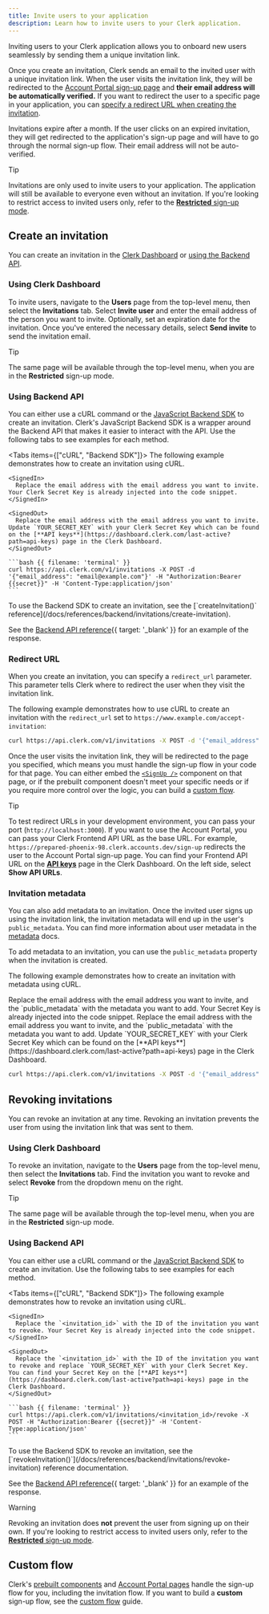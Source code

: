 ```yaml
---
title: Invite users to your application
description: Learn how to invite users to your Clerk application.
---
```


Inviting users to your Clerk application allows you to onboard new users seamlessly by sending them a unique invitation link.

Once you create an invitation, Clerk sends an email to the invited user with a unique invitation link. When the user visits the invitation link, they will be redirected to the [Account Portal sign-up page](/docs/customization/account-portal/overview#sign-in-or-up) and **their email address will be automatically verified.** If you want to redirect the user to a specific page in your application, you can [specify a redirect URL when creating the invitation](#redirect-url).

Invitations expire after a month. If the user clicks on an expired invitation, they will get redirected to the application's sign-up page and will have to go through the normal sign-up flow. Their email address will not be auto-verified.

> [!TIP]
> Invitations are only used to invite users to your application. The application will still be available to everyone even without an invitation. If you're looking to restrict access to invited users only, refer to the [**Restricted** sign-up mode](/docs/authentication/configuration/restrictions#sign-up-modes).

## Create an invitation

You can create an invitation in the [Clerk Dashboard](#using-clerk-dashboard) or [using the Backend API](#using-backend-api).

### Using Clerk Dashboard

To invite users, navigate to the **Users** page from the top-level menu, then select the **Invitations** tab. Select **Invite user** and enter the email address of the person you want to invite. Optionally, set an expiration date for the invitation. Once you've entered the necessary details, select **Send invite** to send the invitation email.

> [!TIP]
> The same page will be available through the top-level menu, when you are in the **Restricted** sign-up mode.

### Using Backend API

You can either use a cURL command or the [JavaScript Backend SDK](/docs/references/backend/overview) to create an invitation. Clerk's JavaScript Backend SDK is a wrapper around the Backend API that makes it easier to interact with the API. Use the following tabs to see examples for each method.

<Tabs items={["cURL", "Backend SDK"]}>
  <Tab>
    The following example demonstrates how to create an invitation using cURL.

    <SignedIn>
      Replace the email address with the email address you want to invite. Your Clerk Secret Key is already injected into the code snippet.
    </SignedIn>

    <SignedOut>
      Replace the email address with the email address you want to invite. Update `YOUR_SECRET_KEY` with your Clerk Secret Key which can be found on the [**API keys**](https://dashboard.clerk.com/last-active?path=api-keys) page in the Clerk Dashboard.
    </SignedOut>

    ```bash {{ filename: 'terminal' }}
    curl https://api.clerk.com/v1/invitations -X POST -d '{"email_address": "email@example.com"}' -H "Authorization:Bearer {{secret}}" -H 'Content-Type:application/json'
    ```
  </Tab>

  <Tab>
    To use the Backend SDK to create an invitation, see the [`createInvitation()` reference](/docs/references/backend/invitations/create-invitation).
  </Tab>
</Tabs>

See the [Backend API reference](/docs/reference/backend-api/tag/Invitations#operation/CreateInvitation){{ target: '_blank' }} for an example of the response.

### Redirect URL

When you create an invitation, you can specify a `redirect_url` parameter. This parameter tells Clerk where to redirect the user when they visit the invitation link.

The following example demonstrates how to use cURL to create an invitation with the `redirect_url` set to `https://www.example.com/accept-invitation`:

```bash
curl https://api.clerk.com/v1/invitations -X POST -d '{"email_address": "email@example.com", "redirect_url": "https://www.example.com/accept-invitation"}' -H "Authorization:Bearer {{secret}}" -H 'Content-Type:application/json'
```

Once the user visits the invitation link, they will be redirected to the page you specified, which means you must handle the sign-up flow in your code for that page. You can either embed the [`<SignUp />`](/docs/components/authentication/sign-up) component on that page, or if the prebuilt component doesn't meet your specific needs or if you require more control over the logic, you can build a [custom flow](/docs/custom-flows/application-invitations).

> [!TIP]
> To test redirect URLs in your development environment, you can pass your port (`http://localhost:3000`). If you want to use the Account Portal, you can pass your Clerk Frontend API URL as the base URL. For example, `https://prepared-phoenix-98.clerk.accounts.dev/sign-up` redirects the user to the Account Portal sign-up page. You can find your Frontend API URL on the [**API keys**](https://dashboard.clerk.com/last-active?path=api-keys) page in the Clerk Dashboard. On the left side, select **Show API URLs**.

### Invitation metadata

You can also add metadata to an invitation. Once the invited user signs up using the invitation link, the invitation metadata will end up in the user's `public_metadata`. You can find more information about user metadata in the [metadata](/docs/users/metadata) docs.

To add metadata to an invitation, you can use the `public_metadata` property when the invitation is created.

The following example demonstrates how to create an invitation with metadata using cURL.

<SignedIn>
  Replace the email address with the email address you want to invite, and the `public_metadata` with the metadata you want to add. Your Secret Key is already injected into the code snippet.
</SignedIn>

<SignedOut>
  Replace the email address with the email address you want to invite, and the `public_metadata` with the metadata you want to add. Update `YOUR_SECRET_KEY` with your Clerk Secret Key which can be found on the [**API keys**](https://dashboard.clerk.com/last-active?path=api-keys) page in the Clerk Dashboard.
</SignedOut>

```bash
curl https://api.clerk.com/v1/invitations -X POST -d '{"email_address": "email@example.com", "public_metadata": {"age": "21"}}' -H "Authorization:Bearer {{secret}}" -H 'Content-Type:application/json'
```

## Revoking invitations

You can revoke an invitation at any time. Revoking an invitation prevents the user from using the invitation link that was sent to them.

### Using Clerk Dashboard

To revoke an invitation, navigate to the **Users** page from the top-level menu, then select the **Invitations** tab. Find the invitation you want to revoke and select **Revoke** from the dropdown menu on the right.

> [!TIP]
> The same page will be available through the top-level menu, when you are in the **Restricted** sign-up mode.

### Using Backend API

You can either use a cURL command or the [JavaScript Backend SDK](/docs/references/backend/overview) to create an invitation. Use the following tabs to see examples for each method.

<Tabs items={["cURL", "Backend SDK"]}>
  <Tab>
    The following example demonstrates how to revoke an invitation using cURL.

    <SignedIn>
      Replace the `<invitation_id>` with the ID of the invitation you want to revoke. Your Secret Key is already injected into the code snippet.
    </SignedIn>

    <SignedOut>
      Replace the `<invitation_id>` with the ID of the invitation you want to revoke and replace `YOUR_SECRET_KEY` with your Clerk Secret Key. You can find your Secret Key on the [**API keys**](https://dashboard.clerk.com/last-active?path=api-keys) page in the Clerk Dashboard.
    </SignedOut>

    ```bash {{ filename: 'terminal' }}
    curl https://api.clerk.com/v1/invitations/<invitation_id>/revoke -X POST -H "Authorization:Bearer {{secret}}" -H 'Content-Type:application/json'
    ```
  </Tab>

  <Tab>
    To use the Backend SDK to revoke an invitation, see the [`revokeInvitation()`](/docs/references/backend/invitations/revoke-invitation) reference documentation.
  </Tab>
</Tabs>

See the [Backend API reference](/docs/reference/backend-api/tag/Invitations#operation/RevokeInvitation){{ target: '_blank' }} for an example of the response.

> [!WARNING]
> Revoking an invitation does **not** prevent the user from signing up on their own. If you're looking to restrict access to invited users only, refer to the [**Restricted** sign-up mode](/docs/authentication/configuration/restrictions#sign-up-modes).

## Custom flow

Clerk's [prebuilt components](/docs/components/overview) and [Account Portal pages](/docs/customization/account-portal/overview) handle the sign-up flow for you, including the invitation flow. If you want to build a **custom** sign-up flow, see the [custom flow](/docs/custom-flows/application-invitations) guide.
